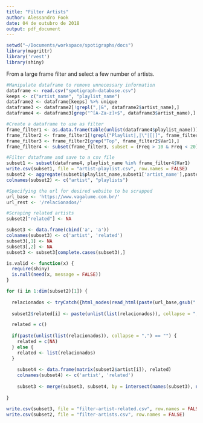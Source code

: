```yaml
---
title: "Filter Artists"
author: Alessandro Fook
date: 04 de outubro de 2018
output: pdf_document
---
```


```r
setwd("~/Documents/workspace/spotigraphs/docs")
library(magrittr)
library('rvest')
library(shiny)
```

From a large frame filter and select a few number of artists.

```r
#Manipulate dataframe to remove unnecessary information
dataframe <- read.csv("spotigraph-database.csv") 
keeps <- c("artist_name", "playlist_name")
dataframe2 <- dataframe[keeps] %>% unique
dataframe3 <- dataframe2[!grepl(",|&", dataframe2$artist_name),]
dataframe4 <- dataframe3[grep("^[A-Za-z]+$", dataframe3$artist_name),]

#Create a dataframe to use as filter
frame_filter1 <- as.data.frame(table(unlist(dataframe4$playlist_name)))
frame_filter2 <- frame_filter1[!grepl("Playlist|,|\"|[|]", frame_filter1$Var1),]
frame_filter3 <- frame_filter2[grep("Top", frame_filter2$Var1),]
frame_filter4 <- subset(frame_filter3, subset = (Freq > 10 & Freq < 20))

#Filter dataframe and save to a csv file
subset1 <- subset(dataframe4, playlist_name %in% frame_filter4$Var1)
write.csv(subset1, file = "artist-playlist.csv", row.names = FALSE)
subset2 <- aggregate(subset1$playlist_name,subset1['artist_name'],paste,collapse=',')
colnames(subset2) <- c("artist", "playlists")

#Specifying the url for desired website to be scrapped
url_base <- 'https://www.vagalume.com.br/'
url_rest <- '/relacionados/'

#Scraping related artists 
subset2["related"] <- NA

subset3 <- data.frame(cbind('a', 'a'))
colnames(subset3) <- c('artist', 'related')
subset3[,1] <- NA
subset3[,2] <- NA
subset3 <- subset3[complete.cases(subset3),]

is.valid <- function(x) {
  require(shiny)
  is.null(need(x, message = FALSE))  
}

for (i in 1:dim(subset2)[1]) {
  
  relacionados <- tryCatch({html_nodes(read_html(paste(url_base,gsub(" ", "-",tolower(as.character(subset2$artist[i]))),url_rest, sep = "")),'p.h22.w1.itemTitle') %>% html_text},error=function(cond){message(cond)})
  
  subset2$related[i] <- paste(unlist(list(relacionados)), collapse = ",")

  related = c()
  
  if(paste(unlist(list(relacionados)), collapse = ",") == "") {
    related = c(NA)
  } else {
    related <- list(relacionados)
  }
  
    subset4 <- data.frame(matrix(subset2$artist[i]), related)
    colnames(subset4) <- c('artist', 'related')
  
    subset3 <- merge(subset3, subset4, by = intersect(names(subset3), names(subset4)), all.x = TRUE, all.y = TRUE)    
  
}

write.csv(subset3, file = "filter-artist-related.csv", row.names = FALSE)
write.csv(subset2, file = "filter-artists.csv", row.names = FALSE)
```